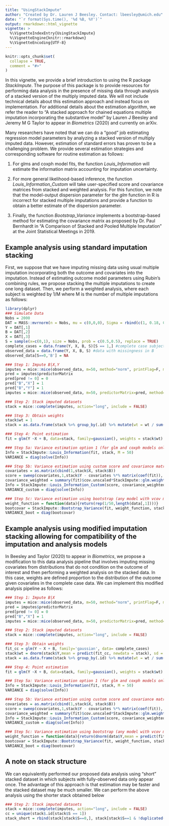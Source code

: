 ```yaml
---
title: "UsingStackImpute"
author: "Created by Dr. Lauren J Beesley. Contact: lbeesley@umich.edu"
date: "`r format(Sys.time(), '%d %B, %Y')`"
output: rmarkdown::html_vignette
vignette: >
  %\VignetteIndexEntry{UsingStackImpute}
  %\VignetteEngine{knitr::rmarkdown}
  %\VignetteEncoding{UTF-8}
---
```


```r
knitr::opts_chunk$set(
  collapse = TRUE,
  comment = "#>"
)
```



In this vignette, we provide a brief introduction to using the R package *StackImpute*. The purpose of this package is to provide resources for performing data analysis in the presence of missing data through analysis of a stacked version of the multiply imputed data. We will not include technical details about this estimation approach and instead focus on implementation. For additional details about the estimation algorithm, we refer the reader to "A stacked approach for chained equations multiple imputation incorporating the substantive model" by Lauren J Beesley and Jeremy M G Taylor to appear in *Biometrics* (2020) and currently on arXiv. 

Many researchers have noted that we can do a "good" job estimating regression model parameters by analyzing a stacked version of multiply imputed data. However, estimation of standard errors has proven to be a challenging problem. We provide several estimation strategies and corresponding software for routine estimation as follows:

(1) For glms and coxph model fits, the function *Louis_Information* will estimate the information matrix accounting for imputation uncertainty. 

(2) For more general likelihood-based inference, the function *Louis_Information_Custom* will take user-specified score and covariance matrices from stacked and weighted analysis. For this function, we note that the model-output dispersion parameter for the *glm* function in R is incorrect for stacked multiple imputations and provide a  function to obtain a better estimate of the dispersion parameter.  

(3) Finally, the function *Bootstrap_Variance* implements a bootstrap-based method for estimating the covariance matrix as proposed by Dr. Paul Bernhardt in "A Comparison of Stacked and Pooled Multiple Imputation" at the Joint Statistical Meetings in 2019. 


## Example analysis using standard imputation stacking 
First, we suppose that we have imputing missing data using usual multiple imputation incorporating both the outcome and covariates into the imputation. Instead of estimating outcome model parameters using Rubin's combining rules, we propose stacking the multiple imputations to create one long dataset. Then, we perform a weighted analysis, where each subject is weighted by 1/M where M is the number of multiple imputations as follows:

```r
library(dplyr)
### Simulate Data
Nobs = 2000
DAT = MASS::mvrnorm(n = Nobs, mu = c(0,0,0), Sigma = rbind(c(1, 0.18, 0.42), c(0.18, 0.09, 0.12),c(0.42, 0.12, 0.49 )))
Y = DAT[,1]
B = DAT[,2]
X = DAT[,3]
S = sample(x=c(0,1), size = Nobs, prob = c(0.5,0.5), replace = TRUE)
complete_cases = data.frame(Y, X, B, S)[S == 1,] #complete case subjects only
observed_data = data.frame(Y, X, B, S) #data with missingness in B
observed_data[S==0,'B'] = NA

### Step 1: Impute B|X,Y
imputes = mice::mice(observed_data, m=50, method="norm", printFlag=F, maxit = 1)
pred = imputes$predictorMatrix 
pred[pred != 0] = 0
pred["B","X"] = 1
pred["B","Y"] = 1
imputes = mice::mice(observed_data, m=50, predictorMatrix=pred, method="norm", printFlag=F)

### Step 2: Stack imputed datasets	
stack = mice::complete(imputes, action="long", include = FALSE)

### Step 3: Obtain weights
stack$wt = 1
stack = as.data.frame(stack %>% group_by(.id) %>% mutate(wt = wt / sum(wt)))

### Step 4: Point estimation
fit = glm(Y ~X + B, data=stack, family=gaussian(), weights = stack$wt)

### Step 5a: Variance estimation option 1 (for glm and coxph models only)
Info = StackImpute::Louis_Information(fit, stack, M = 50)
VARIANCE = diag(solve(Info))

### Step 5b: Variance estimation using custom score and covariance matrices (any model with corresponding likelihood)
covariates = as.matrix(cbind(1,stack$X, stack$B))
score = sweep(covariates,1,stack$Y - covariates %*% matrix(coef(fit)), '*')/StackImpute::glm.weighted.dispersion(fit)
covariance_weighted = summary(fit)$cov.unscaled*StackImpute::glm.weighted.dispersion(fit) 
Info = StackImpute::Louis_Information_Custom(score, covariance_weighted, stack, M = 50)
VARIANCE_custom = diag(solve(Info))

### Step 5c: Variance estimation using bootstrap (any model with vcov method)
weight_function = function(data){return(rep(1/50,length(data[,1])))}
bootcovar = StackImpute::Bootstrap_Variance(fit, weight_function, stack, M = 50, n_boot = 100)
VARIANCE_boot = diag(bootcovar)
```



## Example analysis using modified imputation stacking allowing for compatibility of the imputation and analysis models

In Beesley and Taylor (2020) to appear in *Biometrics*, we propose a modification to this data analysis pipeline that involves imputing missing covariates from distributions that do not condition on the outcome of interest and then performing a weighted analysis on the stacked data. In this case, weights are defined proportion to the distribution of the outcome given covariates in the complete case data. We can implement this modified analysis pipeline as follows: 

```r
### Step 1: Impute B|X
imputes = mice::mice(observed_data, m=50, method="norm", printFlag=F, maxit = 1)
pred = imputes$predictorMatrix 
pred[pred != 0] = 0
pred["B","X"] = 1
imputes = mice::mice(observed_data, m=50, predictorMatrix=pred, method="norm", printFlag=F)

### Step 2: Stack imputed datasets	
stack = mice::complete(imputes, action="long", include = FALSE)

### Step 3: Obtain weights
fit_cc = glm(Y ~ X + B, family='gaussian', data= complete_cases)
stack$wt = dnorm(stack$Y,mean = predict(fit_cc, newdata = stack), sd = sqrt(summary(fit_cc)$dispersion))
stack = as.data.frame(stack %>% group_by(.id) %>% mutate(wt = wt / sum(wt)))

### Step 4: Point estimation
fit = glm(Y ~X + B, data=stack, family=gaussian(), weights = stack$wt)

### Step 5a: Variance estimation option 1 (for glm and coxph models only)
Info = StackImpute::Louis_Information(fit, stack, M = 50)
VARIANCE = diag(solve(Info))

### Step 5b: Variance estimation using custom score and covariance matrices (any model with corresponding likelihood)
covariates = as.matrix(cbind(1,stack$X, stack$B))
score = sweep(covariates,1,stack$Y - covariates %*% matrix(coef(fit)), '*')/StackImpute::glm.weighted.dispersion(fit)
covariance_weighted = summary(fit)$cov.unscaled*StackImpute::glm.weighted.dispersion(fit) 
Info = StackImpute::Louis_Information_Custom(score, covariance_weighted, stack, M = 50)
VARIANCE_custom = diag(solve(Info))

### Step 5c: Variance estimation using bootstrap (any model with vcov method)
weight_function = function(data){return(dnorm(data$Y,mean = predict(fit_cc, newdata = data), sd = sqrt(summary(fit_cc)$dispersion)))}
bootcovar = StackImpute::Bootstrap_Variance(fit, weight_function, stack, M = 50, n_boot = 100)
VARIANCE_boot = diag(bootcovar)
```



## A note on stack structure

We can equivalently performed our proposed data analysis using "short" stacked dataset in which subjects with fully-observed data only appear once. The advantage of this approach is that estimation may be faster and the stacked dataset may be much smaller. We can perform the above analysis using the shorter stack obtained below 
```r
### Step 2: Stack imputed datasets	
stack = mice::complete(imputes, action="long", include = FALSE)
cc = unique(stack$.id[stack$S == 1])
stack_short = rbind(stack[stack$S==0,], stack[stack$S==1 & !duplicated(stack$.id),])
```




